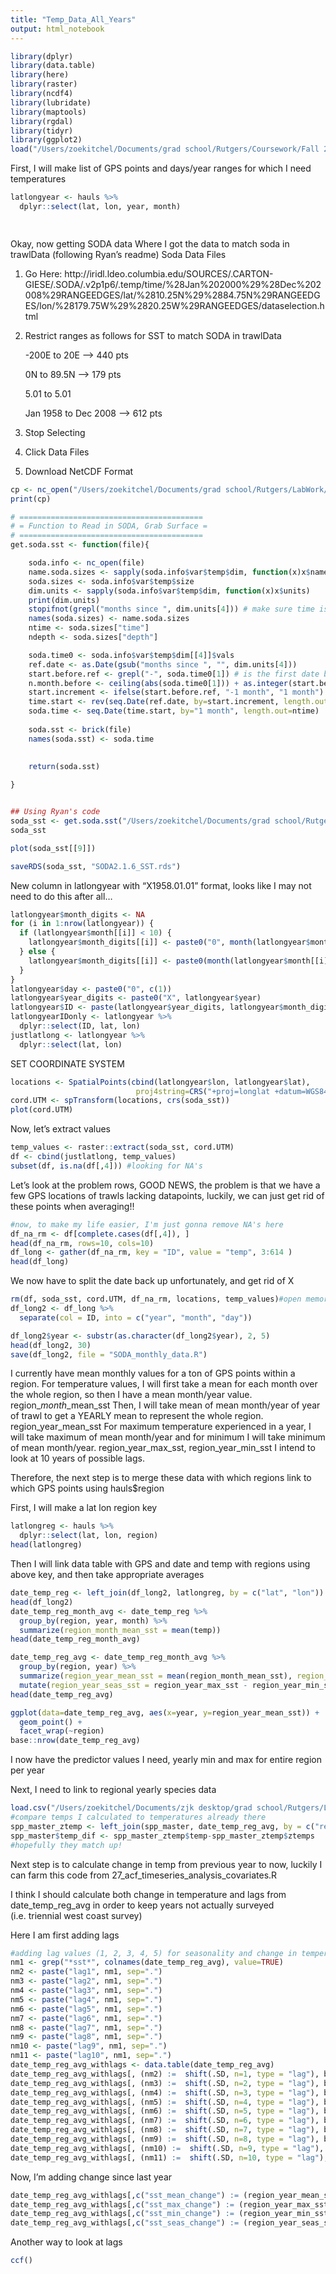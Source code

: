 ```yaml
---
title: "Temp_Data_All_Years"
output: html_notebook
---
```


```r
library(dplyr)
library(data.table)
library(here)
library(raster)
library(ncdf4)
library(lubridate)
library(maptools)
library(rgdal)
library(tidyr)
library(ggplot2)
load("/Users/zoekitchel/Documents/grad school/Rutgers/Coursework/Fall 2018/SDM/hauls_catch_Dec2017 1.RData")
```

First, I will make list of GPS points and days/year ranges for which I need temperatures

```r
latlongyear <- hauls %>%
  dplyr::select(lat, lon, year, month)

  

```

Okay, now getting SODA data
Where I got the data to match soda in trawlData (following Ryan's readme)
Soda Data Files

 1. Go Here: http://iridl.ldeo.columbia.edu/SOURCES/.CARTON-GIESE/.SODA/.v2p1p6/.temp/time/%28Jan%202000%29%28Dec%202008%29RANGEEDGES/lat/%2810.25N%29%2884.75N%29RANGEEDGES/lon/%28179.75W%29%2820.25W%29RANGEEDGES/dataselection.html

 2. Restrict ranges as follows for SST to match SODA in trawlData

 	-200E to 20E --> 440 pts

 	0N to 89.5N --> 179 pts

 	5.01 to 5.01

 	Jan 1958 to Dec 2008 --> 612 pts


 3. Stop Selecting

 4. Click Data Files

 5. Download NetCDF Format

```r
cp <- nc_open("/Users/zoekitchel/Documents/grad school/Rutgers/LabWork/Colonization_Extinction/CARTON-GIESE_SODA_v2p1p6_sstemp.nc")
print(cp)

# =========================================
# = Function to Read in SODA, Grab Surface =
# =========================================
get.soda.sst <- function(file){

	soda.info <- nc_open(file)
	name.soda.sizes <- sapply(soda.info$var$temp$dim, function(x)x$name)
	soda.sizes <- soda.info$var$temp$size
	dim.units <- sapply(soda.info$var$temp$dim, function(x)x$units)
	print(dim.units)
	stopifnot(grepl("months since ", dim.units[4])) # make sure time is in correct units and in right place
	names(soda.sizes) <- name.soda.sizes
	ntime <- soda.sizes["time"]
	ndepth <- soda.sizes["depth"]

	soda.time0 <- soda.info$var$temp$dim[[4]]$vals
	ref.date <- as.Date(gsub("months since ", "", dim.units[4]))
	start.before.ref <- grepl("-", soda.time0[1]) # is the first date before ref.date?
	n.month.before <- ceiling(abs(soda.time0[1])) + as.integer(start.before.ref)
	start.increment <- ifelse(start.before.ref, "-1 month", "1 month")
	time.start <- rev(seq.Date(ref.date, by=start.increment, length.out=n.month.before))[1]
	soda.time <- seq.Date(time.start, by="1 month", length.out=ntime)
	
	soda.sst <- brick(file)
	names(soda.sst) <- soda.time

		
	return(soda.sst)
	
}


## Using Ryan's code
soda_sst <- get.soda.sst("/Users/zoekitchel/Documents/grad school/Rutgers/LabWork/Colonization_Extinction/CARTON-GIESE_SODA_v2p1p6_sstemp.nc")
soda_sst

plot(soda_sst[[9]])

saveRDS(soda_sst, "SODA2.1.6_SST.rds")
```

New column in latlongyear with "X1958.01.01" format, looks like I may not need to do this after all...

```r
latlongyear$month_digits <- NA
for (i in 1:nrow(latlongyear)) {
  if (latlongyear$month[[i]] < 10) {
    latlongyear$month_digits[[i]] <- paste0("0", month(latlongyear$month[[i]]))
  } else {
    latlongyear$month_digits[[i]] <- paste0(month(latlongyear$month[[i]]))
  }
}
latlongyear$day <- paste0("0", c(1))
latlongyear$year_digits <- paste0("X", latlongyear$year)
latlongyear$ID <- paste(latlongyear$year_digits, latlongyear$month_digits, latlongyear$day, sep=".")
latlongyearIDonly <- latlongyear %>%
  dplyr::select(ID, lat, lon)
justlatlong <- latlongyear %>%
  dplyr::select(lat, lon)
```
SET COORDINATE SYSTEM
```r
locations <- SpatialPoints(cbind(latlongyear$lon, latlongyear$lat), 
                            proj4string=CRS("+proj=longlat +datum=WGS84 +ellps=WGS84 +towgs84=0,0,0"))
cord.UTM <- spTransform(locations, crs(soda_sst))
plot(cord.UTM)
```

Now, let's extract values

```r
temp_values <- raster::extract(soda_sst, cord.UTM)
df <- cbind(justlatlong, temp_values)
subset(df, is.na(df[,4])) #looking for NA's
```
Let's look at the problem rows, GOOD NEWS, the problem is that we have a few GPS locations of trawls lacking datapoints, luckily, we can just get rid of these points when averaging!!
```r
#now, to make my life easier, I'm just gonna remove NA's here
df_na_rm <- df[complete.cases(df[,4]), ]
head(df_na_rm, rows=10, cols=10)
df_long <- gather(df_na_rm, key = "ID", value = "temp", 3:614 )
head(df_long)
```

We now have to split the date back up unfortunately, and get rid of X

```r
rm(df, soda_sst, cord.UTM, df_na_rm, locations, temp_values)#open memory
df_long2 <- df_long %>%
  separate(col = ID, into = c("year", "month", "day"))

df_long2$year <- substr(as.character(df_long2$year), 2, 5)
head(df_long2, 30)
save(df_long2, file = "SODA_monthly_data.R")
```

I currently have mean monthly values for a ton of GPS points within a region.
For temperature values, I will first take a mean for each month over the whole region, so then I have a mean month/year value. region_*month*_mean_sst
Then, I will take mean of mean month/year of year of trawl to get a YEARLY mean to represent the whole region. region_year_mean_sst
For maximum temperature experienced in a year, I will take maximum of mean month/year and for minimum I will take minimum of mean month/year. region_year_max_sst, region_year_min_sst
I intend to look at 10 years of possible lags. 

Therefore, the next step is to merge these data with which regions link to which GPS points using hauls$region

First, I will make a lat lon region key

```r
latlongreg <- hauls %>%
  dplyr::select(lat, lon, region)
head(latlongreg)
```

Then I will link data table with GPS and date and temp with regions using above key, and then take appropriate averages

```r
date_temp_reg <- left_join(df_long2, latlongreg, by = c("lat", "lon"))
head(df_long2)
date_temp_reg_month_avg <- date_temp_reg %>%
  group_by(region, year, month) %>%
  summarize(region_month_mean_sst = mean(temp))
head(date_temp_reg_month_avg)

date_temp_reg_avg <- date_temp_reg_month_avg %>%
  group_by(region, year) %>%
  summarize(region_year_mean_sst = mean(region_month_mean_sst), region_year_max_sst = max(region_month_mean_sst), region_year_min_sst = min(region_month_mean_sst)) %>%
  mutate(region_year_seas_sst = region_year_max_sst - region_year_min_sst)
head(date_temp_reg_avg)

ggplot(data=date_temp_reg_avg, aes(x=year, y=region_year_mean_sst)) +
  geom_point() +
  facet_wrap(~region)
base::nrow(date_temp_reg_avg)
```

I now have the predictor values I need, yearly min and max for entire region per year

Next, I need to link to regional yearly species data

```r
load.csv("/Users/zoekitchel/Documents/zjk desktop/grad school/Rutgers/LabWork/Col-Ext/R/col_ext_organized/rawdata/spp_master.RData")
#compare temps I calculated to temperatures already there
spp_master_ztemp <- left_join(spp_master, date_temp_reg_avg, by = c("region", "year"))
spp_master$temp_dif <- spp_master_ztemp$temp-spp_master_ztemp$ztemps
#hopefully they match up!
```
Next step is to calculate change in temp from previous year to now, luckily I can farm this code from 27_acf_timeseries_analysis_covariates.R

I think I should calculate both change in temperature and lags from date_temp_reg_avg in order to keep years not actually surveyed (i.e. triennial west coast survey)

Here I am first adding lags
```r
#adding lag values (1, 2, 3, 4, 5) for seasonality and change in temperature
nm1 <- grep("*sst*", colnames(date_temp_reg_avg), value=TRUE)
nm2 <- paste("lag1", nm1, sep=".")
nm3 <- paste("lag2", nm1, sep=".")
nm4 <- paste("lag3", nm1, sep=".")
nm5 <- paste("lag4", nm1, sep=".")
nm6 <- paste("lag5", nm1, sep=".")
nm7 <- paste("lag6", nm1, sep=".")
nm8 <- paste("lag7", nm1, sep=".")
nm9 <- paste("lag8", nm1, sep=".")
nm10 <- paste("lag9", nm1, sep=".")
nm11 <- paste("lag10", nm1, sep=".")
date_temp_reg_avg_withlags <- data.table(date_temp_reg_avg)
date_temp_reg_avg_withlags[, (nm2) :=  shift(.SD, n=1, type = "lag"), by=region, .SDcols=nm1]
date_temp_reg_avg_withlags[, (nm3) :=  shift(.SD, n=2, type = "lag"), by=region, .SDcols=nm1]
date_temp_reg_avg_withlags[, (nm4) :=  shift(.SD, n=3, type = "lag"), by=region, .SDcols=nm1]
date_temp_reg_avg_withlags[, (nm5) :=  shift(.SD, n=4, type = "lag"), by=region, .SDcols=nm1]
date_temp_reg_avg_withlags[, (nm6) :=  shift(.SD, n=5, type = "lag"), by=region, .SDcols=nm1]
date_temp_reg_avg_withlags[, (nm7) :=  shift(.SD, n=6, type = "lag"), by=region, .SDcols=nm1]
date_temp_reg_avg_withlags[, (nm8) :=  shift(.SD, n=7, type = "lag"), by=region, .SDcols=nm1]
date_temp_reg_avg_withlags[, (nm9) :=  shift(.SD, n=8, type = "lag"), by=region, .SDcols=nm1]
date_temp_reg_avg_withlags[, (nm10) :=  shift(.SD, n=9, type = "lag"), by=region, .SDcols=nm1]
date_temp_reg_avg_withlags[, (nm11) :=  shift(.SD, n=10, type = "lag"), by=region, .SDcols=nm1]
```

Now, I'm adding change since last year
```r
date_temp_reg_avg_withlags[,c("sst_mean_change") := (region_year_mean_sst - lag1.region_year_mean_sst)]
date_temp_reg_avg_withlags[,c("sst_max_change") := (region_year_max_sst - lag1.region_year_max_sst)]
date_temp_reg_avg_withlags[,c("sst_min_change") := (region_year_min_sst - lag1.region_year_min_sst)]
date_temp_reg_avg_withlags[,c("sst_seas_change") := (region_year_seas_sst - lag1.region_year_seas_sst)]

```

Another way to look at lags

```r
ccf()
```
